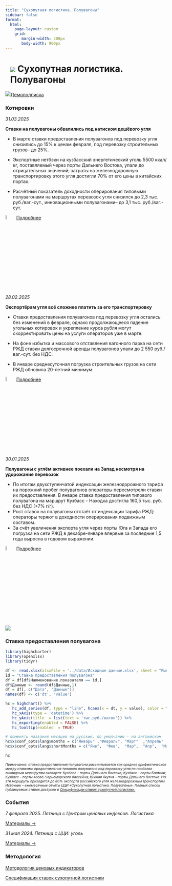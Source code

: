 ```yaml
---
title: "Сухопутная логистика. Полувагоны"
sidebar: false
format: 
  html:
    page-layout: custom
    grid:
       margin-width: 300px
       body-width: 900px
---
```


# ![](../images/icon-trolley.svg) Сухопутная логистика. Полувагоны {.my-custom-class style="margin-left:3%;"}

![](../images/icon-subscription.svg)[Демоподписка](../demo-subscription.qmd)

::::::: {.grid style="margin-left:0%"}
::: {.g-col-12 .g-col-sm-12 .g-col-xs-12 .g-col-xl-6 .g-col-md-6 .g-col-lg-6}
### Котировки

*31.03.2025*

**Ставки на полувагоны обвалились под натиском дешёвого угля**

-   В марте ставки предоставления полувагонов под перевозку угля снизились до 15% к ценам февраля, под перевозку строительных грузов– до 25%.

-   Экспортные нетбэки на кузбасский энергетический уголь 5500 ккал/кг, поставляемый через порты Дальнего Востока, упали до отрицательных значений; затраты на железнодорожную транспортировку этого угля достигли 70% от его цены в китайских портах.

-   Расчётный показатель доходности оперирования типовыми полувагонами на маршрутах перевозок угля снизился до 2,3 тыс. руб./ваг.-сут., инновационными полувагонами– до 3,1 тыс. руб./ваг.-сут.

![](../images/icon-locker.svg){width="6%"} [Подробнее](../demo-subscription.qmd)

*28.02.2025*

**Экспортёрам угля всё сложнее платить за его транспортировку**

-   Ставки предоставления полувагонов под перевозку угля остались без изменений в феврале, однако продолжающееся падение угольных котировок и укрепление курса рубля могут скорректировать цены на услуги операторов уже в марте.

-   На фоне избытка и массового отставления вагонного парка на сети РЖД ставки долгосрочной аренды полувагонов упали до 2 550 руб./ваг.-сут. без НДС.

-   В январе среднесуточная погрузка строительных грузов на сети РЖД обновила 20-летний минимум.

![](../images/icon-locker.svg){width="6%"} [Подробнее](../demo-subscription.qmd)

*30.01.2025*

**Полувагоны с углём активнее поехали на Запад несмотря на удорожание перевозок**

-   По итогам двухступенчатой индексации железнодорожного тарифа на порожний пробег полувагонов операторы пересмотрели ставки их предоставления. В январе ставка предоставления типового полувагона на маршрут Кузбасс - Находка достигла 160,5 тыс. руб. без НДС (+7% г/г).
-   Рост ставок на полувагоны отстаёт от индексации тарифа РЖД: операторы теряют в доходности оперирования подвижным составом.
-   За счёт увеличения экспорта угля через порты Юга и Запада его погрузка на сети РЖД в декабре-январе впервые за последние 1,5 года выросла в годовом выражении.

![](../images/icon-locker.svg){width="6%"} [Подробнее](../demo-subscription.qmd)
:::

::: {.g-col-12 .g-col-sm-12 .g-col-xs-12 .g-col-xl-6 .g-col-md-6 .g-col-lg-6}
![](../fig/Index_Van.svg)

### Ставка предоставления полувагона

```r

library(highcharter)
library(openxlsx)
library(tidyr)

df <- read.xlsx(xlsxFile = '../data/Исходные данные.xlsx', sheet = "Рынки", detectDates = TRUE)
id = "Ставка предоставления полувагона"
df = df[df$Наименование.показателя == id,]
df$Данные <- round(df$Данные,1)
df = df[, c("Дата", "Данные")]
names(df) <- c('dt', 'value')

hc = highchart() %>% 
   hc_add_series(df, type = "line", hcaes(x = dt, y = value), color = "#1A4AFC", name = "Ставка предоставления полувагона", marker = list(enabled = FALSE)) %>% 
   hc_xAxis(type = 'datetime') %>% 
   hc_yAxis(title  = list(text = 'тыс.руб./вагон')) %>% 
   hc_exporting(enabled = FALSE) %>% 
   hc_tooltip(enabled  = TRUE)

# поменять названия месяцев на русские. по умолчанию - на английском
hc$x$conf_opts$lang$months = c("Январь"	,"Февраль",	"Март"	,"Апрель"	,"Май",	"Июнь", "Июль",	"Август",	"Сентябрь",	"Октябрь",	"Ноябрь",	"Декабрь")
hc$x$conf_opts$lang$shortMonths = c("Янв", 	"Фев",	"Мар",	"Апр",	"Май",	"Июн",	"Июл",	"Авг",	"Сен",	"Окт",	"Ноя",	"Дек")

hc
```

[*Примечание: ставка предоставления полувагона рассчитывается как среднее арифметическое между ставками предоставления типового полувагона под перевозку угля по наиболее ликвидным маршрутам экспорта: Кузбасс – порты Дальнего Востока; Кузбасс – порты Балтики; Кузбасс – порты Азово-Черноморского бассейна; Южная Якутия – порты Дальнего Востока. На эти маршруты приходится до 80% экспорта российского угля железнодорожным транспортом. Источник – ежемесячные отчёты ЦЦИ «Сухопутная логистика. Полувагоны». Полный список публикуемых ставок доступен в [Спецификации ставок сухопутной логистики.](../methodology/specs-logistics.qmd)*]{style="font-size:0.75em"}
:::

::: {.g-col-12 .g-col-sm-12 .g-col-xs-12 .g-col-xl-6 .g-col-md-6 .g-col-lg-6}
### События

*7 февраля 2025. Пятница с Центром ценовых индексов. Логистика*

[Материалы →](../events/2025-02-07-logistics.qmd)

*31 мая 2024. Пятница с ЦЦИ: уголь*

[Материалы →](../events/2024-05-31-coal.qmd)
:::

::: {.g-col-12 .g-col-sm-12 .g-col-xs-12 .g-col-xl-4 .g-col-md-6 .g-col-lg-6}
### Методология

[Методология ценовых индикаторов](../methodology/methodology-benchmark-pbc.qmd)

[Спецификация ставок сухопутной логистики](../methodology/specs-logistics.qmd)
:::
:::::::
